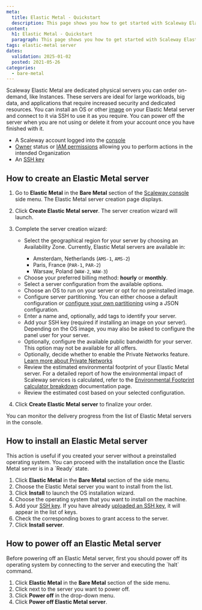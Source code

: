 ```yaml
---
meta:
  title: Elastic Metal - Quickstart
  description: This page shows you how to get started with Scaleway Elastic Metal.
content:
  h1: Elastic Metal - Quickstart
  paragraph: This page shows you how to get started with Scaleway Elastic Metal.
tags: elastic-metal server
dates:
  validation: 2025-01-02
  posted: 2021-05-26
categories:
  - bare-metal
---
```


Scaleway Elastic Metal are dedicated physical servers you can order on-demand, like Instances. These servers are ideal for large workloads, big data, and applications that require increased security and dedicated resources. You can install an OS or other [image](/elastic-metal/concepts/#image) on your Elastic Metal server and connect to it via SSH to use it as you require. You can power off the server when you are not using or delete it from your account once you have finished with it.

<Macro id="requirements" />

- A Scaleway account logged into the [console](https://console.scaleway.com)
- [Owner](/iam/concepts/#owner) status or [IAM permissions](/iam/concepts/#permission) allowing you to perform actions in the intended Organization
- An [SSH key](/organizations-and-projects/how-to/create-ssh-key/)

## How to create an Elastic Metal server

1. Go to **Elastic Metal** in the **Bare Metal** section of the [Scaleway console](https://console.scaleway.com) side menu. The Elastic Metal server creation page displays.
2. Click **Create Elastic Metal server**. The server creation wizard will launch.
3. Complete the server creation wizard:
    - Select the geographical region for your server by choosing an Availability Zone.
      <Message type="note">
        Currently, Elastic Metal servers are available in:
        - Amsterdam, Netherlands (`AMS-1`, `AMS-2`)
        - Paris, France (`PAR-1`, `PAR-2`)
        - Warsaw, Poland (`WAW-2`, `WAW-3`)
      </Message>
    - Choose your preferred billing method: **hourly** or **monthly**.
    - Select a server configuration from the available options.
    - Choose an OS to run on your server or opt for no preinstalled image.
    - Configure server partitioning. You can either choose a default configuration or [configure your own partitioning](/elastic-metal/how-to/configure-disk-partitions/) using a JSON configuration.
    - Enter a name and, optionally, add tags to identify your server.
    - Add your SSH key (required if installing an image on your server). Depending on the OS image, you may also be asked to configure the panel user for your server.
    - Optionally, configure the available public bandwidth for your server. This option may not be available for all offers.
    - Optionally, decide whether to enable the Private Networks feature. [Learn more about Private Networks](/vpc/concepts/#private-networks)
    - Review the estimated environmental footprint of your Elastic Metal server.
      <Message type="note">
        For a detailed report of how the environmental impact of Scaleway services is calculated, refer to the [Environmental Footprint calculator breakdown](/environmental-footprint/additional-content/environmental-footprint-calculator) documentation page.
      </Message>
    - Review the estimated cost based on your selected configuration.

4. Click **Create Elastic Metal server** to finalize your order.

You can monitor the delivery progress from the list of Elastic Metal servers in the console.

## How to install an Elastic Metal server

<Message type="note">
  This action is useful if you created your server without a preinstalled operating system. You can proceed with the installation once the Elastic Metal server is in a `Ready` state.
</Message>

1. Click **Elastic Metal** in the **Bare Metal** section of the side menu.
2. Choose the Elastic Metal server you want to install from the list.
3. Click **Install** to launch the OS installation wizard.
4. Choose the operating system that you want to install on the machine.
5. Add your [SSH key](/organizations-and-projects/concepts/#ssh-key).
    <Message type="note">
      If you have already [uploaded an SSH key](/organizations-and-projects/how-to/create-ssh-key/#how-to-upload-the-public-ssh-key-to-the-scaleway-interface), it will appear in the list of keys.
    </Message>
6. Check the corresponding boxes to grant access to the server.
7. Click **Install server**.

## How to power off an Elastic Metal server

<Message type="note">
  Before powering off an Elastic Metal server, first you should power off its operating system by connecting to the server and executing the `halt` command.
</Message>

1. Click **Elastic Metal** in the **Bare Metal** section of the side menu.
2. Click <Icon name="more" /> next to the server you want to power off.
3. Click **Power off** in the drop-down menu.
4. Click **Power off Elastic Metal server**.